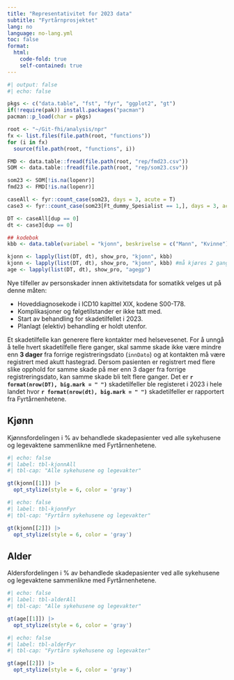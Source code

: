 ```yaml
---
title: "Representativitet for 2023 data"
subtitle: "Fyrtårnprosjektet"
lang: no
language: no-lang.yml
toc: false
format:
  html:
    code-fold: true
    self-contained: true
---
```


```r
#| output: false
#| echo: false

pkgs <- c("data.table", "fst", "fyr", "ggplot2", "gt")
if(!require(pak)) install.packages("pacman")
pacman::p_load(char = pkgs)

root <- "~/Git-fhi/analysis/npr"
fx <- list.files(file.path(root, "functions"))
for (i in fx)
  source(file.path(root, "functions", i))

FMD <- data.table::fread(file.path(root, "rep/fmd23.csv"))
SOM <- data.table::fread(file.path(root, "rep/som23.csv"))

som23 <- SOM[!is.na(lopenr)]
fmd23 <- FMD[!is.na(lopenr)]

caseAll <- fyr::count_case(som23, days = 3, acute = T)
case3 <- fyr::count_case(som23[Ft_dummy_Spesialist == 1,], days = 3, acute=T)

DT <- caseAll[dup == 0]
dt <- case3[dup == 0]

## kodebok
kbb <- data.table(variabel = "kjonn", beskrivelse = c("Mann", "Kvinne"), kode = 1:2)

kjonn <- lapply(list(DT, dt), show_pro, "kjonn", kbb)
kjonn <- lapply(list(DT, dt), show_pro, "kjonn", kbb) #må kjøres 2 ganger pga. kodebok
age <- lapply(list(DT, dt), show_pro, "agegp")
```

Nye tilfeller av personskader innen aktivitetsdata for somatikk velges ut på denne måten:

 - Hoveddiagnosekode i ICD10 kapittel XIX, kodene S00-T78.
 - Komplikasjoner og følgetilstander er ikke tatt med.
 - Start av behandling for skadetilfellet i 2023.
 - Planlagt (elektiv) behandling er holdt utenfor.

Et skadetilfelle kan generere flere kontakter med helsevesenet. For å unngå å telle hvert skadetilfelle flere ganger, skal samme skade ikke være mindre enn **3 dager** fra forrige registreringsdato (`innDato`) og at kontakten må være registrert med akutt hastegrad. Dersom pasienten er registrert med flere slike opphold for samme skade på mer enn 3 dager fra forrige registreringsdato, kan samme skade bli telt flere ganger. Det er **`r format(nrow(DT), big.mark = " ")`** skadetilfeller ble registeret i 2023 i hele landet hvor **`r format(nrow(dt), big.mark = " ")`** skadetilfeller er rapportert fra Fyrtårnenhetene.

## Kjønn

Kjønnsfordelingen i % av behandlede skadepasienter ved alle sykehusene og legevaktene sammenlikne med Fyrtårnenhetene.

```r
#| echo: false
#| label: tbl-kjonnAll
#| tbl-cap: "Alle sykehusene og legevakter"

gt(kjonn[[1]]) |>
  opt_stylize(style = 6, color = 'gray')
```

```r
#| echo: false
#| label: tbl-kjonnFyr
#| tbl-cap: "Fyrtårn sykehusene og legevakter"

gt(kjonn[[2]]) |>
  opt_stylize(style = 6, color = 'gray')
```

## Alder

Aldersfordelingen i % av behandlede skadepasienter ved alle sykehusene og legevaktene sammenlikne med Fyrtårnenhetene.


```r
#| echo: false
#| label: tbl-alderAll
#| tbl-cap: "Alle sykehusene og legevakter"

gt(age[[1]]) |>
  opt_stylize(style = 6, color = 'gray')
```

```r
#| echo: false
#| label: tbl-alderFyr
#| tbl-cap: "Fyrtårn sykehusene og legevakter"

gt(age[[2]]) |>
  opt_stylize(style = 6, color = 'gray')
```
